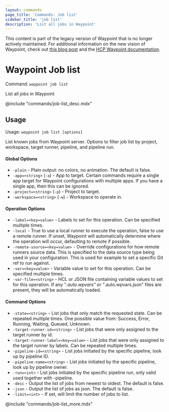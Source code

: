 ```yaml
---
layout: commands
page_title: 'Commands: Job list'
sidebar_title: 'job list'
description: 'List all jobs in Waypoint'
---
```


<Warning>

This content is part of the legacy version of Waypoint that is no longer actively maintained. For additional information on the new vision of Waypoint, check out [this blog post](https://www.hashicorp.com/blog/a-new-vision-for-hcp-waypoint) and the [HCP Waypoint documentation](/hcp/docs/waypoint).

</Warning>

# Waypoint Job list

Command: `waypoint job list`

List all jobs in Waypoint

@include "commands/job-list_desc.mdx"

## Usage

Usage: `waypoint job list [options]`

List known jobs from Waypoint server.
Options to filter job list by project, workspace, target runner, pipeline, and pipeline run.

#### Global Options

- `-plain` - Plain output: no colors, no animation. The default is false.
- `-app=<string>` (`-a`) - App to target. Certain commands require a single app target for Waypoint configurations with multiple apps. If you have a single app, then this can be ignored.
- `-project=<string>` (`-p`) - Project to target.
- `-workspace=<string>` (`-w`) - Workspace to operate in.

#### Operation Options

- `-label=<key=value>` - Labels to set for this operation. Can be specified multiple times.
- `-local` - True to use a local runner to execute the operation, false to use a remote runner.
  If unset, Waypoint will automatically determine where the operation will occur,
  defaulting to remote if possible.
- `-remote-source=<key=value>` - Override configurations for how remote runners source data. This is specified to the data source type being used in your configuration. This is used for example to set a specific Git ref to run against.
- `-var=<key=value>` - Variable value to set for this operation. Can be specified multiple times.
- `-var-file=<string>` - HCL or JSON file containing variable values to set for this operation. If any "_.auto.wpvars" or "_.auto.wpvars.json" files are present, they will be automatically loaded.

#### Command Options

- `-state=<string>` - List jobs that only match the requested state. Can be repeated multiple times. One possible value from: Success, Error, Running, Waiting, Queued, Unknown.
- `-target-runner-id=<string>` - List jobs that were only assigned to the target runner by id.
- `-target-runner-label=<key=value>` - List jobs that were only assigned to the target runner by labels. Can be repeated multiple times.
- `-pipeline-id=<string>` - List jobs initiated by the specific pipeline, look up by pipeline ID.
- `-pipeline-name=<string>` - List jobs initiated by the specific pipeline, look up by pipeline owner.
- `-run=<int>` - List jobs initiated by the specific pipeline run, only valid used together with -pipeline.
- `-desc` - Output the list of jobs from newest to oldest. The default is false.
- `-json` - Output the list of jobs as json. The default is false.
- `-limit=<int>` - If set, will limit the number of jobs to list.

@include "commands/job-list_more.mdx"
